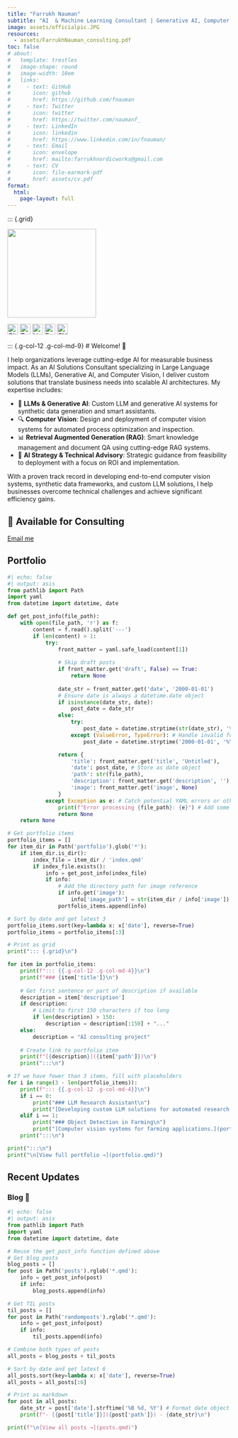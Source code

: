 ```yaml
---
title: "Farrukh Nauman" 
subtitle: "AI  & Machine Learning Consultant | Generative AI, Computer Vision & LLMs | PhD"
image: assets/officialpic.JPG
resources: 
  - assets/FarrukhNauman_consulting.pdf
toc: false
# about: 
#   template: trestles
#   image-shape: round
#   image-width: 10em
#   links:
#     - text: GitHub
#       icon: github
#       href: https://github.com/fnauman
#     - text: Twitter
#       icon: twitter
#       href: https://twitter.com/naumanf_
#     - text: LinkedIn
#       icon: linkedin
#       href: https://www.linkedin.com/in/fnauman/
#     - text: Email
#       icon: envelope
#       href: mailto:farrukhnordicworks@gmail.com
#     - text: CV
#       icon: file-earmark-pdf
#       href: assets/cv.pdf
format: 
  html: 
    page-layout: full
---
```


::: {.grid}

::: {.g-col-12 .g-col-md-3 .text-center}
![](assets/officialpic.JPG){.rounded-circle width=200px}

::: {.d-flex .justify-content-center .gap-3 .mt-3}
[![GitHub](https://raw.githubusercontent.com/FortAwesome/Font-Awesome/6.x/svgs/brands/github.svg){width=24px title="GitHub" .social-icon}](https://github.com/fnauman)
[![Twitter](https://raw.githubusercontent.com/FortAwesome/Font-Awesome/6.x/svgs/brands/twitter.svg){width=24px title="Twitter" .social-icon}](https://twitter.com/naumanf_)
[![LinkedIn](https://raw.githubusercontent.com/FortAwesome/Font-Awesome/6.x/svgs/brands/linkedin.svg){width=24px title="LinkedIn" .social-icon}](https://www.linkedin.com/in/fnauman/)
[![Email](https://raw.githubusercontent.com/FortAwesome/Font-Awesome/6.x/svgs/regular/envelope.svg){width=24px title="Email" .social-icon}](mailto:farrukhnordicworks@gmail.com)
[![CV](https://raw.githubusercontent.com/FortAwesome/Font-Awesome/6.x/svgs/regular/file-pdf.svg){width=24px title="Download CV" .social-icon}](assets/FarrukhNauman_consulting.pdf)
:::
:::


::: {.g-col-12 .g-col-md-9}
# Welcome! 👋

I help organizations leverage cutting-edge AI for measurable business impact. As an AI Solutions Consultant specializing in Large Language Models (LLMs), Generative AI, and Computer Vision, I deliver custom solutions that translate business needs into scalable AI architectures. My expertise includes:

- 🤖 **LLMs & Generative AI**: Custom LLM and generative AI systems for synthetic data generation and smart assistants.
- 🔍 **Computer Vision**: Design and deployment of computer vision systems for automated process optimization and inspection.
- 📊 **Retrieval Augmented Generation (RAG)**: Smart knowledge management and document QA using cutting-edge RAG systems.
- 💼 **AI Strategy & Technical Advisory**: Strategic guidance from feasibility to deployment with a focus on ROI and implementation.

With a proven track record in developing end-to-end computer vision systems, synthetic data frameworks, and custom LLM solutions, I help businesses overcome technical challenges and achieve significant efficiency gains.

::: {.callout-note appearance="simple"}
## 🤝 Available for Consulting
::: {.d-flex .gap-2 .mt-3}
<!-- [Schedule a consultation]{.btn .btn-primary} -->
<!-- Google Calendar Appointment Scheduling begin -->
<link href="https://calendar.google.com/calendar/scheduling-button-script.css" rel="stylesheet">
<script src="https://calendar.google.com/calendar/scheduling-button-script.js" async></script>
<script>
(function() {
  var target = document.currentScript;
  window.addEventListener('load', function() {
    calendar.schedulingButton.load({
      url: 'https://calendar.google.com/calendar/appointments/schedules/AcZssZ0xjpTUuITjAslR7WIdraRXZtoKunaB6T2a4CDnuELUAxjFiVx0LMelvbUOQcORHkONM6wbW-oV?gv=true',
      color: '#039BE5',
      label: 'Book an appointment',
      target,
    });
  });
})();
</script>
<!-- end Google Calendar Appointment Scheduling -->
[Email me](mailto:farrukhnordicworks@gmail.com){.btn .btn-outline-primary}
:::
:::

## Portfolio {.mt-4}

```python
#| echo: false
#| output: asis
from pathlib import Path
import yaml
from datetime import datetime, date

def get_post_info(file_path):
    with open(file_path, 'r') as f:
        content = f.read().split('---')
        if len(content) > 1:
            try:
                front_matter = yaml.safe_load(content[1])
                
                # Skip draft posts
                if front_matter.get('draft', False) == True:
                    return None
                    
                date_str = front_matter.get('date', '2000-01-01')
                # Ensure date is always a datetime.date object
                if isinstance(date_str, date):
                    post_date = date_str
                else:
                    try:
                        post_date = datetime.strptime(str(date_str), '%Y-%m-%d').date()
                    except (ValueError, TypeError): # Handle invalid format or type
                        post_date = datetime.strptime('2000-01-01', '%Y-%m-%d').date()

                return {
                    'title': front_matter.get('title', 'Untitled'),
                    'date': post_date, # Store as date object
                    'path': str(file_path),
                    'description': front_matter.get('description', ''),
                    'image': front_matter.get('image', None)
                }
            except Exception as e: # Catch potential YAML errors or others
                print(f"Error processing {file_path}: {e}") # Add some logging
                return None
    return None

# Get portfolio items
portfolio_items = []
for item_dir in Path('portfolio').glob('*'):
    if item_dir.is_dir():
        index_file = item_dir / 'index.qmd'
        if index_file.exists():
            info = get_post_info(index_file)
            if info:
                # Add the directory path for image reference
                if info.get('image'):
                    info['image_path'] = str(item_dir / info['image'])
                portfolio_items.append(info)

# Sort by date and get latest 3
portfolio_items.sort(key=lambda x: x['date'], reverse=True)
portfolio_items = portfolio_items[:3]

# Print as grid
print("::: {.grid}\n")

for item in portfolio_items:
    print(f"::: {{.g-col-12 .g-col-md-4}}\n")
    print(f"### {item['title']}\n")
    
    # Get first sentence or part of description if available
    description = item['description']
    if description:
        # Limit to first 150 characters if too long
        if len(description) > 150:
            description = description[:150] + "..."
    else:
        description = "AI consulting project"
    
    # Create link to portfolio item
    print(f"[{description}]({item['path']})\n")
    print(":::\n")

# If we have fewer than 3 items, fill with placeholders
for i in range(3 - len(portfolio_items)):
    print(f"::: {{.g-col-12 .g-col-md-4}}\n")
    if i == 0:
        print("### LLM Research Assistant\n")
        print("[Developing custom LLM solutions for automated research report generation and analysis.](portfolio.qmd)\n")
    elif i == 1:
        print("### Object Detection in Farming\n")
        print("[Computer vision systems for farming applications.](portfolio.qmd)\n")
    print(":::\n")

print(":::\n")
print("\n[View full portfolio →](portfolio.qmd)")
```

## Recent Updates

::: {.grid}

::: {.g-col-12}
### Blog 📝

```python
#| echo: false
#| output: asis
from pathlib import Path
import yaml
from datetime import datetime, date

# Reuse the get_post_info function defined above
# Get blog posts
blog_posts = []
for post in Path('posts').rglob('*.qmd'):
    info = get_post_info(post)
    if info:
        blog_posts.append(info)

# Get TIL posts
til_posts = []
for post in Path('randomposts').rglob('*.qmd'):
    info = get_post_info(post)
    if info:
        til_posts.append(info)

# Combine both types of posts
all_posts = blog_posts + til_posts

# Sort by date and get latest 6
all_posts.sort(key=lambda x: x['date'], reverse=True)
all_posts = all_posts[:6]

# Print as markdown
for post in all_posts:
    date_str = post['date'].strftime('%B %d, %Y') # Format date object for printing
    print(f"- [{post['title']}]({post['path']}) - {date_str}\n")

print(f"\n[View all posts →](posts.qmd)")
```
:::

:::
